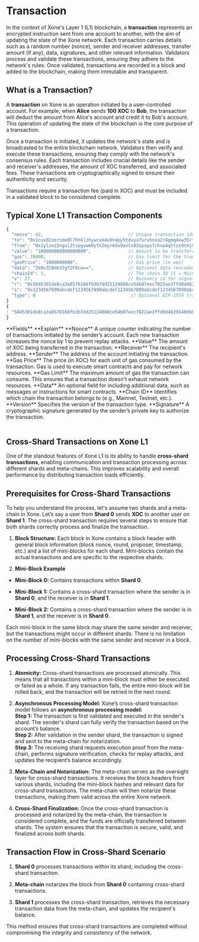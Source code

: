 
# Transaction

In the context of Xone's Layer 1 (L1) blockchain, a **transaction** represents an encrypted instruction sent from one account to another, with the aim of updating the state of the Xone network. Each transaction carries details such as a random number (nonce), sender and receiver addresses, transfer amount (if any), data, signatures, and other relevant information. Validators process and validate these transactions, ensuring they adhere to the network's rules. Once validated, transactions are recorded in a block and added to the blockchain, making them immutable and transparent.

## What is a Transaction?

A **transaction** on Xone is an operation initiated by a user-controlled account. For example, when **Alice** sends **100 XOC** to **Bob**, the transaction will deduct the amount from Alice's account and credit it to Bob's account. This operation of updating the state of the blockchain is the core purpose of a transaction.

Once a transaction is initiated, it updates the network's state and is broadcasted to the entire blockchain network. Validators then verify and execute these transactions, ensuring they comply with the network's consensus rules. Each transaction includes crucial details like the sender and receiver's addresses, the amount of XOC transferred, and associated fees. These transactions are cryptographically signed to ensure their authenticity and security.

Transactions require a <Link className='text-primaryHue' showAnchorIcon href="/study/gas">transaction fee</Link> (paid in XOC) and must be included in a validated block to be considered complete.

## Typical Xone L1 Transaction Components

``` js showLineNumbers copy filename="example.json"
{
  "nonce": 42,                                // Unique transaction identifier (from sender's account)
  "to": "0x1cux02zersde0l7hhklzhywcxk4u9n4py5tdxyx7vrvhnza2r4gmq4vw35r",  // Recipient address
  "from": "0x1ylzm22ngxl2tspgvwm0yth2myr6dx9avtx83zpxpu7rhxw4qltzs9tmjm9",  // Sender address
  "value": "100000000000000000",              // Amount to be transferred (in wei)
  "gas": 70000,                               // Gas limit for the transaction
  "gasPrice": "1000000000",                   // Gas price (in wei)
  "data": "Zm9vZCBmb3IgY2F0cw==",             // Optional data (encoded)
  "chainId": 1,                               // The chain ID (1 = Mainnet for Ethereum)
  "v": 27,                                    // Recovery id for signature (in EVM, the v is used in signature)
  "r": "0x5845301de8ca3a8576166fb3b7dd25124868ce54b07eec7022ae3ffd8d4629540dbb7d0ceed9455a259695e2665db614828728d0f9b0fb1cc46c07dd669d2f0e",  // r part of the signature
  "s": "0x1234567890abcdef1234567890abcdef1234567890abcdef1234567890abcdef",  // s part of the signature
  "type": 0                                    // Optional EIP-1559 transaction type for dynamic gas pricing (if applicable)
}
{
: "5845301de8ca3a8576166fb3b7dd25124868ce54b07eec7022ae3ffd8d4629540dbb7d0ceed9455a259695e2665db614828728d0f9b0fb1cc46c07dd669d2f0e"
}
```
<div className="overflow-x-auto">
<Table removeWrapper aria-label="Example static collection table" className="mt-2">
  <TableHeader>
    <TableColumn>**Fields**</TableColumn>
    <TableColumn>**Explain**</TableColumn>
  </TableHeader>
  <TableBody>
    <TableRow key="1">
      <TableCell>**Nonce**</TableCell>
      <TableCell>A unique counter indicating the number of transactions initiated by the sender’s account. Each new transaction increases the nonce by 1 to prevent replay attacks.</TableCell>
    </TableRow>
    <TableRow key="2">
      <TableCell>**Value**</TableCell>
      <TableCell>The amount of XOC being transferred in the transaction.</TableCell>
    </TableRow>
    <TableRow key="3">
      <TableCell>**Receiver**</TableCell>
      <TableCell>The recipient's address.</TableCell>
    </TableRow>
    <TableRow key="4">
      <TableCell>**Sender**</TableCell>
      <TableCell>The address of the account initiating the transaction.</TableCell>
    </TableRow>
    <TableRow key="5">
      <TableCell>**Gas Price**</TableCell>
      <TableCell>The price (in XOC) for each unit of gas consumed by the transaction. Gas is used to execute smart contracts and pay for network resources.</TableCell>
    </TableRow>
    <TableRow key="6">
      <TableCell>**Gas Limit**</TableCell>
      <TableCell>The maximum amount of gas the transaction can consume. This ensures that a transaction doesn't exhaust network resources.</TableCell>
    </TableRow>
    <TableRow key="7">
      <TableCell>**Data**</TableCell>
      <TableCell>An optional field for including additional data, such as messages or instructions for smart contracts.</TableCell>
    </TableRow>
    <TableRow key="8">
      <TableCell>**Chain ID**</TableCell>
      <TableCell>Identifies which chain the transaction belongs to (e.g., Mainnet, Testnet, etc.).</TableCell>
    </TableRow>
    <TableRow key="9">
      <TableCell>**Version**</TableCell>
      <TableCell>Specifies the version of the transaction type.</TableCell>
    </TableRow>
    <TableRow key="10">
      <TableCell>**Signature**</TableCell>
      <TableCell>A cryptographic signature generated by the sender’s private key to authorize the transaction.</TableCell>
    </TableRow>
  </TableBody>
</Table>
</div>

## Cross-Shard Transactions on Xone L1

One of the standout features of Xone L1 is its ability to handle **cross-shard transactions**, enabling communication and transaction processing across different shards and meta-chains. This improves scalability and overall performance by distributing transaction loads efficiently.

## Prerequisites for Cross-Shard Transactions

To help you understand the process, let's assume two shards and a meta-chain in Xone. Let’s say a user from **Shard 0** sends **XOC** to another user on **Shard 1**. The cross-shard transaction requires several steps to ensure that both shards correctly process and finalize the transaction.

1. **Block Structure:** Each block in Xone contains a block header with general block information (block nonce, round, proposer, timestamp, etc.) and a list of mini-blocks for each shard. Mini-blocks contain the actual transactions and are specific to the respective shards.

2. **Mini-Block Example**

- **Mini-Block 0:** Contains transactions within **Shard 0**.

- **Mini-Block 1:** Contains a cross-shard transaction where the sender is in **Shard 0**, and the receiver is in **Shard 1**.

- **Mini-Block 2:** Contains a cross-shard transaction where the sender is in **Shard 1**, and the receiver is in **Shard 0**.

Each mini-block in the same block may share the same sender and receiver, but the transactions might occur in different shards. There is no limitation on the number of mini-blocks with the same sender and receiver in a block.

## Processing Cross-Shard Transactions

1. **Atomicity:** Cross-shard transactions are processed atomically. This means that all transactions within a mini-block must either be executed or failed as a whole. If any transaction fails, the entire mini-block will be rolled back, and the transaction will be retried in the next round.

2. **Asynchronous Processing Model:** Xone’s cross-shard transaction model follows an **asynchronous processing model:**\
**Step 1:** The transaction is first validated and executed in the sender's shard. The sender's shard can fully verify the transaction based on the account’s balance.\
**Step 2:** After validation in the sender shard, the transaction is signed and sent to the meta-chain for notarization.\
**Step 3:** The receiving shard requests execution proof from the meta-chain, performs signature verification, checks for replay attacks, and updates the recipient’s balance accordingly.

3. **Meta-Chain and Notarization:** The meta-chain serves as the oversight layer for cross-shard transactions. It receives the block headers from various shards, including the mini-block hashes and relevant data for cross-shard transactions. The meta-chain will then notarize these transactions, making them valid across the entire Xone network.

4. **Cross-Shard Finalization:** Once the cross-shard transaction is processed and notarized by the meta-chain, the transaction is considered complete, and the funds are officially transferred between shards. The system ensures that the transaction is secure, valid, and finalized across both shards.

## Transaction Flow in Cross-Shard Scenario

1. **Shard 0** processes transactions within its shard, including the cross-shard transaction.

2. **Meta-chain** notarizes the block from **Shard 0** containing cross-shard transactions.

3. **Shard 1** processes the cross-shard transaction, retrieves the necessary transaction data from the meta-chain, and updates the recipient's balance.

This method ensures that cross-shard transactions are completed without compromising the integrity and consistency of the network.
